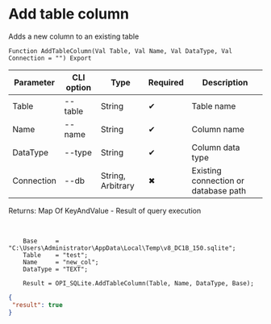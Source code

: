 ﻿---
sidebar_position: 3
description: Add table column and other functions to work with SQLite in the Open Integration Package, a free open-source integration library for 1C:Enterprise 8, OneScript and CLI
keywords: [1C, 1С, 1С:Enterprise, 1С:Enterprise 8.3, API, Integration, Services, Exchange, OneScript, CLI, SQLite]
---


# Add table column
 Adds a new column to an existing table



`Function AddTableColumn(Val Table, Val Name, Val DataType, Val Connection = "") Export`

  | Parameter | CLI option | Type | Required | Description |
  |-|-|-|-|-|
  | Table | --table | String | &#x2714; | Table name |
  | Name | --name | String | &#x2714; | Column name |
  | DataType | --type | String | &#x2714; | Column data type |
  | Connection | --db | String, Arbitrary | &#x2716; | Existing connection or database path |

  
  Returns:  Map Of KeyAndValue - Result of query execution

<br/>




```bsl title="1C:Enterprise/OneScript code example"
    Base     = "C:\Users\Administrator\AppData\Local\Temp\v8_DC1B_150.sqlite";
    Table    = "test";
    Name     = "new_col";
    DataType = "TEXT";

    Result = OPI_SQLite.AddTableColumn(Table, Name, DataType, Base);
```
 



```json title="Result"
{
 "result": true
}
```
